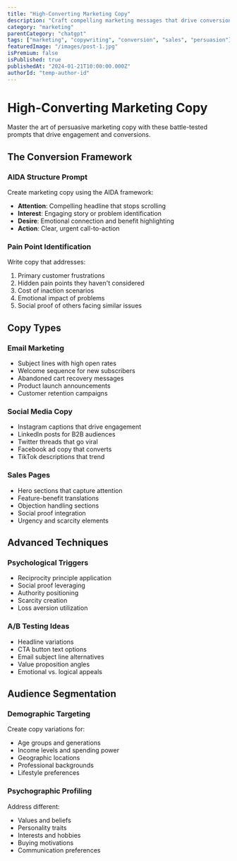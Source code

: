 ```yaml
---
title: "High-Converting Marketing Copy"
description: "Craft compelling marketing messages that drive conversions using these proven ChatGPT prompts"
category: "marketing"
parentCategory: "chatgpt"
tags: ["marketing", "copywriting", "conversion", "sales", "persuasion"]
featuredImage: "/images/post-1.jpg"
isPremium: false
isPublished: true
publishedAt: "2024-01-21T10:00:00.000Z"
authorId: "temp-author-id"
---
```


# High-Converting Marketing Copy

Master the art of persuasive marketing copy with these battle-tested prompts that drive engagement and conversions.

## The Conversion Framework

### AIDA Structure Prompt

Create marketing copy using the AIDA framework:

- **Attention**: Compelling headline that stops scrolling
- **Interest**: Engaging story or problem identification
- **Desire**: Emotional connection and benefit highlighting
- **Action**: Clear, urgent call-to-action

### Pain Point Identification

Write copy that addresses:

1. Primary customer frustrations
2. Hidden pain points they haven't considered
3. Cost of inaction scenarios
4. Emotional impact of problems
5. Social proof of others facing similar issues

## Copy Types

### Email Marketing

- Subject lines with high open rates
- Welcome sequence for new subscribers
- Abandoned cart recovery messages
- Product launch announcements
- Customer retention campaigns

### Social Media Copy

- Instagram captions that drive engagement
- LinkedIn posts for B2B audiences
- Twitter threads that go viral
- Facebook ad copy that converts
- TikTok descriptions that trend

### Sales Pages

- Hero sections that capture attention
- Feature-benefit translations
- Objection handling sections
- Social proof integration
- Urgency and scarcity elements

## Advanced Techniques

### Psychological Triggers

- Reciprocity principle application
- Social proof leveraging
- Authority positioning
- Scarcity creation
- Loss aversion utilization

### A/B Testing Ideas

- Headline variations
- CTA button text options
- Email subject line alternatives
- Value proposition angles
- Emotional vs. logical appeals

## Audience Segmentation

### Demographic Targeting

Create copy variations for:

- Age groups and generations
- Income levels and spending power
- Geographic locations
- Professional backgrounds
- Lifestyle preferences

### Psychographic Profiling

Address different:

- Values and beliefs
- Personality traits
- Interests and hobbies
- Buying motivations
- Communication preferences
